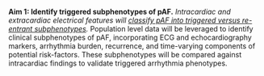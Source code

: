 __Aim 1: Identify triggered subphenotypes of pAF.__ 
*Intracardiac and extracardiac electrical features will [classify pAF into triggered versus re-entrant subphenotypes]{.underline}.* 
Population level data will be leveraged to identify clinical subphenotypes of pAF, incorporating ECG and echocardiography markers, arrhythmia burden, recurrence, and time-varying components of potential risk-factors.
These subphenotypes will be compared against intracardiac findings to validate triggered arrhythmia phenotypes.
